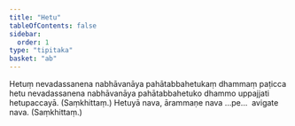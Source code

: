 ```yaml
---
title: "Hetu"
tableOfContents: false
sidebar:
  order: 1
type: "tipitaka"
basket: "ab"
---
```



<DynamicBreadcrumb />

<Division number="298">

<Paragraph number="608">
Hetuṃ nevadassanena nabhāvanāya pahātabbahetukaṃ dhammaṃ paṭicca hetu nevadassanena nabhāvanāya pahātabbahetuko dhammo uppajjati hetupaccayā. (Saṃkhittaṃ.)
</Paragraph>

</Division>
<Division number="299">

<Paragraph number="609">
Hetuyā nava, ārammaṇe nava …pe…  avigate nava. (Saṃkhittaṃ.)
</Paragraph>
</Division>